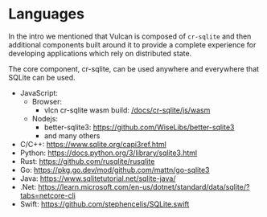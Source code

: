 # Languages

In the intro we mentioned that Vulcan is composed of `cr-sqlite` and then additional components built around it to provide a complete experience for developing applications which rely on distributed state.

The core component, cr-sqlite, can be used anywhere and everywhere that SQLite can be used. 

- JavaScript:
  - Browser:
    - vlcn cr-sqlite wasm build: [/docs/cr-sqlite/js/wasm](/docs/cr-sqlite/js/wasm)
  - Nodejs:
    - better-sqlite3: https://github.com/WiseLibs/better-sqlite3
    - and many others
- C/C++: https://www.sqlite.org/capi3ref.html
- Python: https://docs.python.org/3/library/sqlite3.html
- Rust: https://github.com/rusqlite/rusqlite
- Go: https://pkg.go.dev/mod/github.com/mattn/go-sqlite3
- Java: https://www.sqlitetutorial.net/sqlite-java/
- .Net: https://learn.microsoft.com/en-us/dotnet/standard/data/sqlite/?tabs=netcore-cli
- Swift: https://github.com/stephencelis/SQLite.swift
